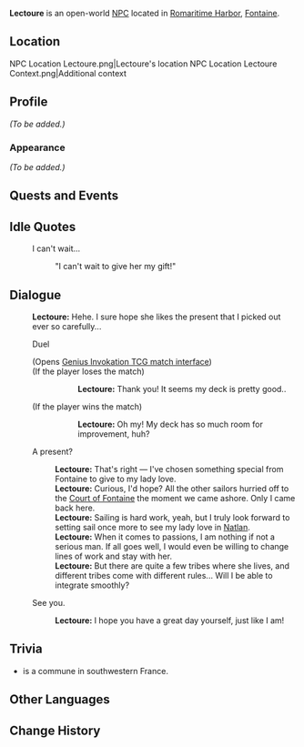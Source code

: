 {{Meta
<!-- Remove this template after adding the missing info -->
|missing_NPC_profile  = yes
}}
{{Character Infobox
|type             = Open-World NPC
|image            = NPC Lectoure.png
|realname         = <!-- Optional, if different from in-game name -->
|deceased         = <!-- Past (for deceased prior to events of the game) or free response -->
|region           = Fontaine
|location         = Fontaine
|affiliation      = 
|title            = Sailor

|ancestry         = <!-- Clan/family -->
|father           = 
|mother           = 
|spouse           = 
|sibling          = 
|child            = 
|relative         = 

|voiceEN          = 
|voiceCN          = 
|voiceJP          = 
|voiceKR          = 
|dialoguereward   = 
}}
'''Lectoure''' is an open-world [[NPC]] located in [[Romaritime Harbor]], [[Fontaine]].

==Location==
<gallery>
NPC Location Lectoure.png|Lectoure's location
NPC Location Lectoure Context.png|Additional context
</gallery>

==Profile==
<!-- Detailed story/lore information goes here. -->
''(To be added.)''

===Appearance===
<!-- Keep appearance section short and concise. Limit to 2 paragraphs with 3-4 sentences each. -->
''(To be added.)''

==Quests and Events==
{{Quests and Events}}

==Idle Quotes==
{{Dialogue Start}}
: {{DIcon|Idle}} I can't wait...
:: {{A|VO Lectoure 01.ogg}} "I can't wait to give her my gift!"
{{Dialogue End}}

==Dialogue==
{{Dialogue Start}}
:'''Lectoure:''' Hehe. I sure hope she likes the present that I picked out ever so carefully...
:{{DIcon|TCG}} Duel
:;(Opens [[Genius Invokation TCG/Stage/Lectoure/Duel: Lectoure|Genius Invokation TCG match interface]])
:;(If the player loses the match)
:::'''Lectoure:''' Thank you! It seems my deck is pretty good..
:;(If the player wins the match)
:::'''Lectoure:''' Oh my! My deck has so much room for improvement, huh?
:{{DIcon}} A present?
::'''Lectoure:''' That's right &mdash; I've chosen something special from Fontaine to give to my lady love.
::'''Lectoure:''' Curious, I'd hope? All the other sailors hurried off to the [[Court of Fontaine]] the moment we came ashore. Only I came back here.
::'''Lectoure:''' Sailing is hard work, yeah, but I truly look forward to setting sail once more to see my lady love in [[Natlan]].
::'''Lectoure:''' When it comes to passions, I am nothing if not a serious man. If all goes well, I would even be willing to change lines of work and stay with her.
::'''Lectoure:''' But there are quite a few tribes where she lives, and different tribes come with different rules... Will I be able to integrate smoothly?
:{{DIcon}} See you.
::'''Lectoure:''' I hope you have a great day yourself, just like I am!
{{Dialogue End}}
<!--
==Event Dialogue==
===Event Name===
{{Dialogue Start}}
:'''{{subst:PAGENAME}}:'''
{{Dialogue End}}
-->

==Trivia==

* {{W|Lectoure}} is a commune in southwestern France.

==Other Languages==
{{Other Languages|default_hidden=1
|en      = Lectoure
|zhs     = 莱克图尔
|zhs_rm  = Láikètú'ěr
|zht     = 萊克圖爾
|zht_rm  = Láikètú'ěr
|ja      = レクトゥール
|ja_rm   = Rekutuuru
|ko      = 렉투르
|es      = Lectoure
|fr      = Lectoure
|ru      = Лектур
|th      = Lectoure
|vi      = Lectoure
|de      = Lectoure
|id      = Lectoure
|pt      = Lectoure
|tr      = Lectoure
|it      = Lectoure
}}

==Change History==
{{Change History|4.0}}
<!--
==References==
{{Reflist}}
-->